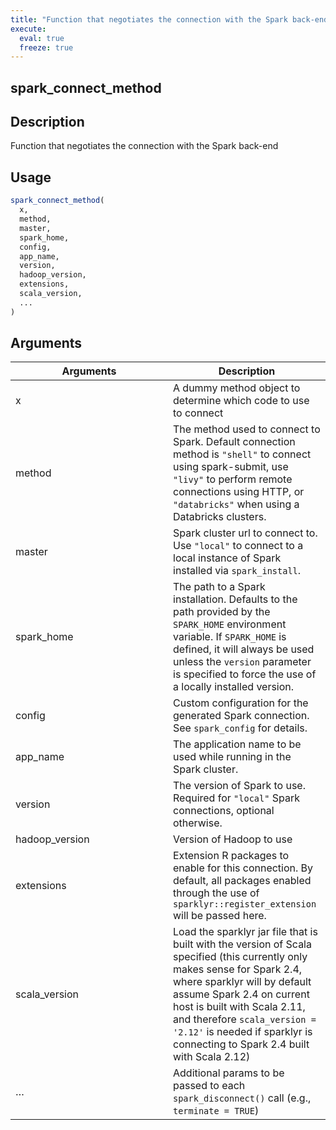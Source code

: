 ```yaml
---
title: "Function that negotiates the connection with the Spark back-end"
execute:
  eval: true
  freeze: true
---
```


## spark_connect_method

## Description
Function that negotiates the connection with the Spark back-end


## Usage
```r
spark_connect_method(
  x,
  method,
  master,
  spark_home,
  config,
  app_name,
  version,
  hadoop_version,
  extensions,
  scala_version,
  ...
)
```

## Arguments
|Arguments|Description|
|---|---|
| x | A dummy method object to determine which code to use to connect |
| method | The method used to connect to Spark. Default connection method is `"shell"` to connect using spark-submit, use `"livy"` to perform remote connections using HTTP, or `"databricks"` when using a Databricks clusters. |
| master | Spark cluster url to connect to. Use `"local"` to connect to a local instance of Spark installed via `spark_install`. |
| spark_home | The path to a Spark installation. Defaults to the path provided by the `SPARK_HOME` environment variable. If `SPARK_HOME` is defined, it will always be used unless the `version` parameter is specified to force the use of a locally installed version. |
| config | Custom configuration for the generated Spark connection. See `spark_config` for details. |
| app_name | The application name to be used while running in the Spark cluster. |
| version | The version of Spark to use. Required for `"local"` Spark connections, optional otherwise. |
| hadoop_version | Version of Hadoop to use |
| extensions | Extension R packages to enable for this connection. By default, all packages enabled through the use of `sparklyr::register_extension` will be passed here. |
| scala_version | Load the sparklyr jar file that is built with the version of Scala specified (this currently only makes sense for Spark 2.4, where sparklyr will by default assume Spark 2.4 on current host is built with Scala 2.11, and therefore `scala_version = '2.12'` is needed if sparklyr is connecting to Spark 2.4 built with Scala 2.12) |
| ... | Additional params to be passed to each `spark_disconnect()` call (e.g., `terminate = TRUE`) |








